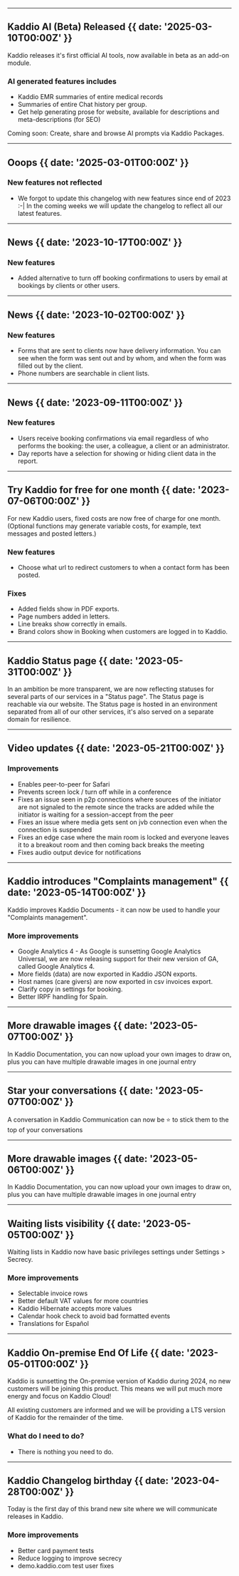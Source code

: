 

---
## Kaddio AI (Beta) Released {{ date: '2025-03-10T00:00Z' }}

Kaddio releases it's first official AI tools, now available in beta as an add-on module.

### <SparkleIcon /> AI generated features includes
- Kaddio EMR summaries of entire medical records
- Summaries of entire Chat history per group.
- Get help generating prose for website, available for descriptions and meta-descriptions (for SEO)

Coming soon: Create, share and browse AI prompts via Kaddio Packages.


---
## Ooops {{ date: '2025-03-01T00:00Z' }}

### <SparkleIcon /> New features not reflected
- We forgot to update this changelog with new features since end of 2023 :-| In the coming weeks we will update the changelog to reflect all our latest features.

---
## News {{ date: '2023-10-17T00:00Z' }}

### <SparkleIcon /> New features
- Added alternative to turn off booking confirmations to users by email at bookings by clients or other users. 

---
## News {{ date: '2023-10-02T00:00Z' }}

### <SparkleIcon /> New features
- Forms that are sent to clients now have delivery information. You can see when the form was sent out and by whom, and when the form was filled out by the client.
- Phone numbers are searchable in client lists.

---
## News {{ date: '2023-09-11T00:00Z' }}

### <SparkleIcon /> New features
- Users receive booking confirmations via email regardless of who performs the booking: the user, a colleague, a client or an administrator.
- Day reports have a selection for showing or hiding client data in the report. 


---
## Try Kaddio for free for one month {{ date: '2023-07-06T00:00Z' }}

For new Kaddio users, fixed costs are now free of charge for one month. (Optional functions may generate variable costs, for example, text messages and posted letters.)

### <SparkleIcon /> New features
- Choose what url to redirect customers to when a contact form has been posted.

### <SparkleIcon /> Fixes
- Added fields show in PDF exports.
- Page numbers added in letters.
- Line breaks show correctly in emails.
- Brand colors show in Booking when customers are logged in to Kaddio.

---

## Kaddio Status page {{ date: '2023-05-31T00:00Z' }}

In an ambition be more transparent, we are now reflecting statuses for several parts of our services in a "Status page". The Status page is reachable via our website. The Status page is hosted in an environment separated from all of our other services, it's also served on a separate domain for resilience.

---

## Video updates {{ date: '2023-05-21T00:00Z' }}


### <SparkleIcon /> Improvements
- Enables peer-to-peer for Safari
- Prevents screen lock / turn off while in a conference
- Fixes an issue seen in p2p connections where sources of the initiator are not signaled to the remote since the tracks are added while the initiator is waiting for a session-accept from the peer
- Fixes an issue where media gets sent on jvb connection even when the connection is suspended
- Fixes an edge case where the main room is locked and everyone leaves it to a breakout room and then coming back breaks the meeting
- Fixes audio output device for notifications
---

## Kaddio introduces "Complaints management" {{ date: '2023-05-14T00:00Z' }}

Kaddio improves Kaddio Documents - it can now be used to handle your "Complaints management".


### <SparkleIcon /> More improvements
- Google Analytics 4 - As Google is sunsetting Google Analytics Universal, we are now releasing support for their new version of GA, called Google Analytics 4.
- More fields (data) are now exported in Kaddio JSON exports.
- Host names (care givers) are now exported in csv invoices export.
- Clarify copy in settings for booking.
- Better IRPF handling for Spain.


---

## More drawable images {{ date: '2023-05-07T00:00Z' }}

In Kaddio Documentation, you can now upload your own images to draw on, plus you can have multiple drawable images in one journal entry


---


## Star your conversations {{ date: '2023-05-07T00:00Z' }}

A conversation in Kaddio Communication can now be ⭐️ to stick them to the top of your conversations


---

## More drawable images {{ date: '2023-05-06T00:00Z' }}

In Kaddio Documentation, you can now upload your own images to draw on, plus you can have multiple drawable images in one journal entry


---


## Waiting lists visibility {{ date: '2023-05-05T00:00Z' }}

Waiting lists in Kaddio now have basic privileges settings under Settings > Secrecy.

### <SparkleIcon /> More improvements
- Selectable invoice rows
- Better default VAT values for more countries
- Kaddio Hibernate accepts more values
- Calendar hook check to avoid bad formatted events
- Translations for Español

---

## Kaddio On-premise End Of Life {{ date: '2023-05-01T00:00Z' }}

Kaddio is sunsetting the On-premise version of Kaddio during 2024, no new customers will be joining this product. This means we will put much more energy and focus on Kaddio Cloud!

All existing customers are informed and we will be providing a LTS version of Kaddio for the remainder of the time.

### <SparkleIcon /> What do I need to do?
- There is nothing you need to do.


---

## Kaddio Changelog birthday {{ date: '2023-04-28T00:00Z' }}

Today is the first day of this brand new site where we will communicate releases in Kaddio.

### <SparkleIcon /> More improvements
- Better card payment tests
- Reduce logging to improve secrecy
- demo.kaddio.com test user fixes
